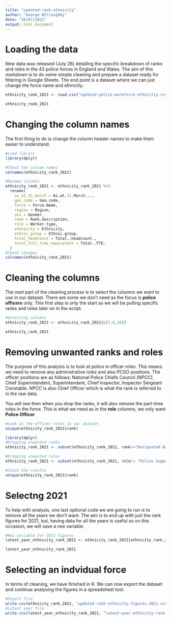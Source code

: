 ```yaml
---
title: "updated-rank-ethnicity"
author: "George WIlloughby"
date: "30/07/2021"
output: html_document
---
```


# Loading the data 

New data was released (July 28) detailing the specific breakdown of ranks and roles in the 43 police forces in England and Wales. The aim of this markdown is to do some simple cleaning and prepare a dataset ready for filtering in Google Sheets. The end point is a dataset where we can just change the force name and ethnicity.

```r
ethnicity_rank_2021 <- read.csv("updated-police-workforce-ethnicity.csv")

ethnicity_rank_2021

```


# Changing the column names

The first thing to do is change the column header names to make them easier to understand.

```r
#Load library
library(dplyr)

#Check the column names
colnames(ethnicity_rank_2021)

#Rename columns
ethnicity_rank_2021 <- ethnicity_rank_2021 %>%
  rename(
    as_at_31_march = As.at.31.March...,
    geo_code = Geo.code,
    force = Force.Name,
    region = Region,
    sex = Gender,
    rank = Rank.description,
    role = Worker.type,
    ethnicity = Ethnicity,
    ethnic_group = Ethnic.group,
    total_headcount = Total..headcount.,
    total_full_time_equivalent = Total..FTE.
  )
#Check changes
colnames(ethnicity_rank_2021)
```

# Cleaning the columns

The next part of the cleaning process is to select the columns we want to use in our dataset. There are some we don't need as the focus is **police officers** only. This first step is only the start as we will be pulling specific ranks and roles later on in the script.

```r
#Selecting columns
ethnicity_rank_2021 <- ethnicity_rank_2021[c(1:8,10)]

ethnicity_rank_2021
```


# Removing unwanted ranks and roles

The purpose of this analysis is to look at police in officer roles. This means we need to remove any administrative roles and also PCSO positions. The officer positions are as follows: National Police Chiefs Council *(NPCC)*,	Chief Superintendent, 	Superintendent, 	Chief Inspector, 	Inspector	Sergeant 	Constable. *NPCC* is also Chief Officer which is what the rank is referred to in the raw data.

You will see then when you drop the ranks, it will also remove the part-time roles in the force. This is what we need as in the **role** columns, we only want **Police Officer**

```r
#Look at the officer roles in our dataset
unique(ethnicity_rank_2021$rank)

library(dplyr)
#Dropping unwanted ranks
ethnicity_rank_2021 <- subset(ethnicity_rank_2021, rank!="Designated Detention Officer (S.38)" & rank!="Community Support Officer" & rank!="Designated Detention Officer (S.39)" & rank!= "Designated Escort Officer (S.38)" & rank!="Designated Escort Officer (S.39)" & rank!= "Designated Investigation Officer (S.38)" & rank!="Police Staff" & rank!="Police support volunteer" & rank!= "Special Constable")

#Dropping unwanted roles
ethnicity_rank_2021 <- subset(ethnicity_rank_2021, role!= "Police Support Volunteer")

#Check the results
unique(ethnicity_rank_2021$rank)
```

# Selectng 2021

To help with analysis, one last optional code we are going to run is to remove all the years we don't want. The aim is to end up with just the rank figures for 2021, but, having data for all the years is useful so on this occasion, we will save a nee variable.

```r
#New variable for 2021 figures
latest_year_ethnicity_rank_2021 <- ethnicity_rank_2021[ethnicity_rank_2021$as_at_31_march >= "2021" & ethnicity_rank_2021$as_at_31_march <= "2021",]

latest_year_ethnicity_rank_2021
```




# Selecting an indvidual force

In terms of cleaning, we have finished in R. We can now export the dataset and continue analysing the figures in a spreadsheet tool. 

```r
#Export file
write.csv(ethnicity_rank_2021, "updated-rank-ethnicity-figures-2021.csv")
#Latest year file
write.csv(latest_year_ethnicity_rank_2021, "latest-year-ethnicity-rank-forces-2021.csv")
```






